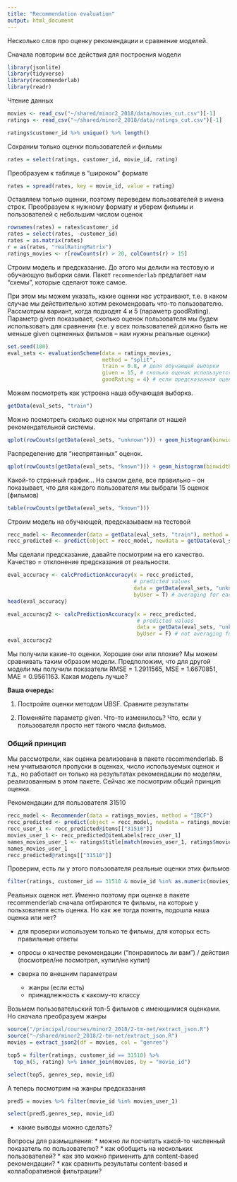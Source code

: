 ```yaml
---
title: "Recommendation evaluation"
output: html_document
---
```


Несколько слов про оценку рекомендации и сравнение моделей.

Сначала повторим все действия для построения модели

```r
library(jsonlite)
library(tidyverse)
library(recommenderlab)
library(readr)
```

Чтение данных 

```r
movies <- read_csv("~/shared/minor2_2018/data/movies_cut.csv")[-1]
ratings <- read_csv("~/shared/minor2_2018/data/ratings_cut.csv")[-1]

ratings$customer_id %>% unique() %>% length()
```

Сохраним только оценки пользователей и фильмы

```r
rates = select(ratings, customer_id, movie_id, rating)
```

Преобразуем к таблице в "широком" формате

```r
rates = spread(rates, key = movie_id, value = rating)
```

Оставляем только оценки, поэтому переведем пользователей в имена строк. Преобразуем к нужному формату и уберем фильмы и пользователей с небольшим числом оценок

```r
rownames(rates) = rates$customer_id
rates = select(rates, -customer_id)
rates = as.matrix(rates)
r = as(rates, "realRatingMatrix")
ratings_movies <- r[rowCounts(r) > 20, colCounts(r) > 15] 
```

Строим модель и предсказание. До этого мы делили на тестовую и обучающую выборки сами. Пакет `recommenderlab` предлагает нам "схемы", которые сделают тоже самое. 

При этом мы можем указать, какие оценки нас устраивают, т.е. в каком случае мы действительно хотим рекомендовать что-то пользователю. Рассмотрим вариант, когда подходят 4 и 5 (параметр goodRating). 
Параметр given показывает, сколько оценок пользователя мы будем использовать для сравнения (т.е. у всех пользователей должно быть не меньше given оцененных фильмов -- нам нужны реальные оценки)

```r
set.seed(100)
eval_sets <- evaluationScheme(data = ratings_movies, 
                              method = "split",
                              train = 0.8, # доля обучающей выборки
                              given = 15, # сколько оценок используется для  предсказания
                              goodRating = 4) # если предсказанная оценка < 4, то фильм не рекомендуем
```

Можем посмотреть как устроена наша обучающая выборка.

```r
getData(eval_sets, "train")
```
Можно посмотреть сколько оценок мы спрятали от нашей рекомендательной системы.

```r
qplot(rowCounts(getData(eval_sets, "unknown"))) + geom_histogram(binwidth = 1) +  ylab("Количество пользователей")  + xlab("Количество оценок на одного пользователя")
```

Распределение для "неспрятанных" оценок.

```r
qplot(rowCounts(getData(eval_sets, "known"))) + geom_histogram(binwidth = 1) + ylab("Количество пользователей") + xlab("Количество оценок на одного пользователя")
```
Какой-то странный график... На самом деле, все правильно -- он показывает, что для каждого пользователя мы выбрали 15 оценок (фильмов)

```r
table(rowCounts(getData(eval_sets, "known")))
```

Строим модель на обучающей, предсказываем на тестовой

```r

recc_model <- Recommender(data = getData(eval_sets, "train"), method = "IBCF")
recc_predicted <- predict(object = recc_model, newdata = getData(eval_sets, "known"), n = 6, type = "ratings")
```

Мы сделали предсказание, давайте посмотрим на его качество. Качество = отклонение предсказания от реальности. 

```r
eval_accuracy <- calcPredictionAccuracy(x = recc_predicted,
                                        # predicted values
                                        data = getData(eval_sets, "unknown"),
                                        byUser = T) # averaging for each user
head(eval_accuracy)

eval_accuracy2 <- calcPredictionAccuracy(x = recc_predicted,
                                         # predicted values
                                         data = getData(eval_sets, "unknown"),
                                         byUser = F) # not averaging for each user
eval_accuracy2
```

Мы получили какие-то оценки. Хорошие они или плохие? Мы можем сравнивать таким образом модели. Предположим, что для другой модели мы получили показатели RMSE = 1.2911565, MSE = 1.6670851, MAE = 0.9561163. Какая модель лучше?

**Ваша очередь:** 

1. Постройте оценки методом UBSF. Сравните результаты

2. Поменяйте параметр given. Что-то изменилось? Что, если у пользователя просто нет такого чмсла фильмов.

### Общий принцип

Мы рассмотрели, как оценка реализована в пакете recommenderlab. В нем учитываются пропуски в оценках, число используемых оценок и т.д., но работает он только на результатах рекомендации по моделям, реализованным в этом пакете. Сейчас же посмотрим общий принцип оценки.

Рекомендации для пользователя 31510
```r
recc_model <- Recommender(data = ratings_movies, method = "IBCF")
recc_predicted <- predict(object = recc_model, newdata = ratings_movies, n = 5)
recc_user_1 <- recc_predicted@items[["31510"]]
movies_user_1 <- recc_predicted@itemLabels[recc_user_1]
names_movies_user_1 <- ratings$title[match(movies_user_1, ratings$movie_id)]
names_movies_user_1
recc_predicted@ratings[["31510"]]
```
Проверим, есть ли у этого пользователя реальные оценки этих фильмов

```r
filter(ratings, customer_id == 31510 & movie_id %in% as.numeric(movies_user_1))
```

Реальных оценок нет. Именно поэтому при оценке в пакете recommenderlab сначала отбираются те фильмы, на которые у пользователя есть оценка. Но как же тогда понять, подошла наша оценка или нет?

* для проверки используем только те фильмы, для которых есть правильные ответы
* опросы о качестве рекомендации ("понравилось ли вам") / действия (посмотрел/не посмотрел, купил/не купил)
* сверка по внешним параметрам

    * жанры (если есть)
    * принадлежность к какому-то классу
  
Возьмем пользовательский топ-5 фильмов с имеющимися оценками. Но сначала преобразуем жанры  
```r
source("/principal/courses/minor2_2018/2-tm-net/extract_json.R")
source("~/shared/minor2_2018/2-tm-net/extract_json.R")
movies = extract_json2(df = movies, col = "genres")

top5 = filter(ratings, customer_id == 31510) %>% 
  top_n(5, rating) %>% inner_join(movies, by = "movie_id")

select(top5, genres_sep, movie_id)
```

А теперь посмотрим на жанры предсказания

```r
pred5 = movies %>% filter(movie_id %in% movies_user_1)

select(pred5,genres_sep, movie_id)
```

* какие выводы можно сделать?

Вопросы для размышления:
* можно ли посчитать какой-то численный показатель по пользователю?
* как обобщить на нескольких пользователей?
* как это можно применить для content-based рекомендации?
* как сравнить результаты content-based и коллаборативной фильтрации?



